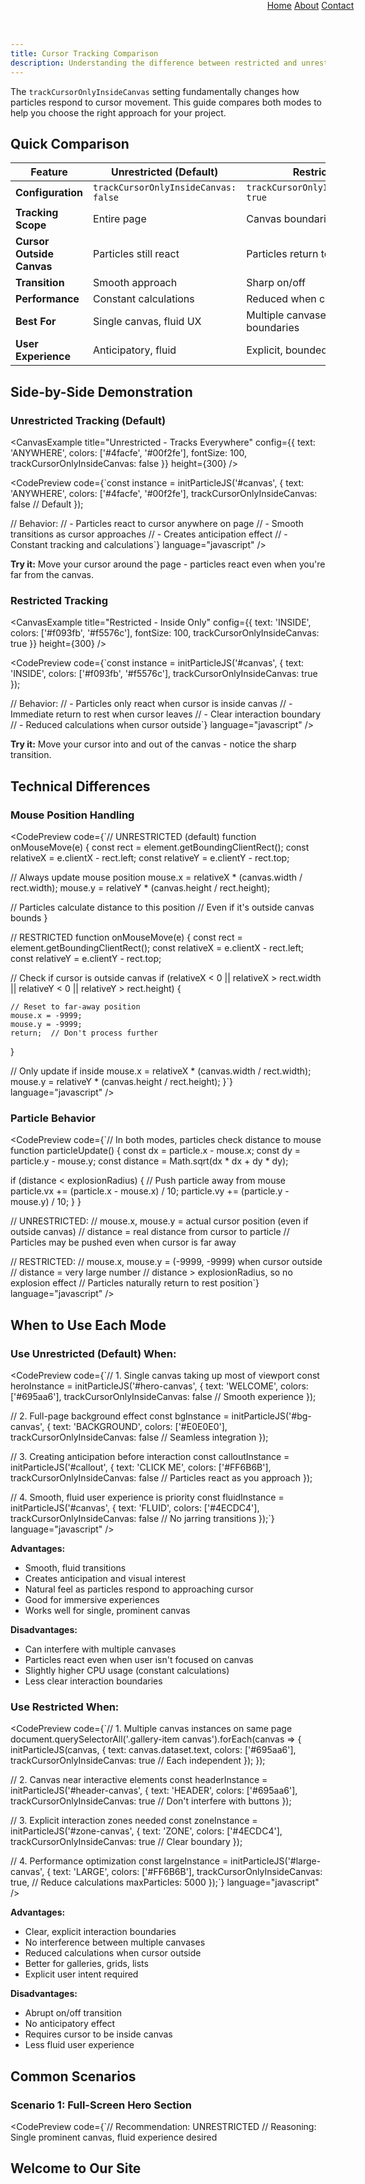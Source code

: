 ```yaml
---
title: Cursor Tracking Comparison
description: Understanding the difference between restricted and unrestricted cursor tracking
---
```



The `trackCursorOnlyInsideCanvas` setting fundamentally changes how particles respond to cursor movement. This guide compares both modes to help you choose the right approach for your project.

## Quick Comparison

| Feature | Unrestricted (Default) | Restricted |
|---------|----------------------|------------|
| **Configuration** | `trackCursorOnlyInsideCanvas: false` | `trackCursorOnlyInsideCanvas: true` |
| **Tracking Scope** | Entire page | Canvas boundaries only |
| **Cursor Outside Canvas** | Particles still react | Particles return to rest |
| **Transition** | Smooth approach | Sharp on/off |
| **Performance** | Constant calculations | Reduced when cursor outside |
| **Best For** | Single canvas, fluid UX | Multiple canvases, clear boundaries |
| **User Experience** | Anticipatory, fluid | Explicit, bounded |

## Side-by-Side Demonstration

### Unrestricted Tracking (Default)

<CanvasExample
  title="Unrestricted - Tracks Everywhere"
  config={{
    text: 'ANYWHERE',
    colors: ['#4facfe', '#00f2fe'],
    fontSize: 100,
    trackCursorOnlyInsideCanvas: false
  }}
  height={300}
/>

<CodePreview
  code={`const instance = initParticleJS('#canvas', {
  text: 'ANYWHERE',
  colors: ['#4facfe', '#00f2fe'],
  trackCursorOnlyInsideCanvas: false  // Default
});

// Behavior:
// - Particles react to cursor anywhere on page
// - Smooth transitions as cursor approaches
// - Creates anticipation effect
// - Constant tracking and calculations`}
  language="javascript"
/>

**Try it:** Move your cursor around the page - particles react even when you're far from the canvas.

### Restricted Tracking

<CanvasExample
  title="Restricted - Inside Only"
  config={{
    text: 'INSIDE',
    colors: ['#f093fb', '#f5576c'],
    fontSize: 100,
    trackCursorOnlyInsideCanvas: true
  }}
  height={300}
/>

<CodePreview
  code={`const instance = initParticleJS('#canvas', {
  text: 'INSIDE',
  colors: ['#f093fb', '#f5576c'],
  trackCursorOnlyInsideCanvas: true
});

// Behavior:
// - Particles only react when cursor is inside canvas
// - Immediate return to rest when cursor leaves
// - Clear interaction boundary
// - Reduced calculations when cursor outside`}
  language="javascript"
/>

**Try it:** Move your cursor into and out of the canvas - notice the sharp transition.

## Technical Differences

### Mouse Position Handling

<CodePreview
  code={`// UNRESTRICTED (default)
function onMouseMove(e) {
  const rect = element.getBoundingClientRect();
  const relativeX = e.clientX - rect.left;
  const relativeY = e.clientY - rect.top;

  // Always update mouse position
  mouse.x = relativeX * (canvas.width / rect.width);
  mouse.y = relativeY * (canvas.height / rect.height);

  // Particles calculate distance to this position
  // Even if it's outside canvas bounds
}

// RESTRICTED
function onMouseMove(e) {
  const rect = element.getBoundingClientRect();
  const relativeX = e.clientX - rect.left;
  const relativeY = e.clientY - rect.top;

  // Check if cursor is outside canvas
  if (relativeX < 0 || relativeX > rect.width ||
      relativeY < 0 || relativeY > rect.height) {

    // Reset to far-away position
    mouse.x = -9999;
    mouse.y = -9999;
    return;  // Don't process further
  }

  // Only update if inside
  mouse.x = relativeX * (canvas.width / rect.width);
  mouse.y = relativeY * (canvas.height / rect.height);
}`}
  language="javascript"
/>

### Particle Behavior

<CodePreview
  code={`// In both modes, particles check distance to mouse
function particleUpdate() {
  const dx = particle.x - mouse.x;
  const dy = particle.y - mouse.y;
  const distance = Math.sqrt(dx * dx + dy * dy);

  if (distance < explosionRadius) {
    // Push particle away from mouse
    particle.vx += (particle.x - mouse.x) / 10;
    particle.vy += (particle.y - mouse.y) / 10;
  }
}

// UNRESTRICTED:
// mouse.x, mouse.y = actual cursor position (even if outside canvas)
// distance = real distance from cursor to particle
// Particles may be pushed even when cursor is far away

// RESTRICTED:
// mouse.x, mouse.y = (-9999, -9999) when cursor outside
// distance = very large number
// distance > explosionRadius, so no explosion effect
// Particles naturally return to rest position`}
  language="javascript"
/>

## When to Use Each Mode

### Use Unrestricted (Default) When:

<CodePreview
  code={`// 1. Single canvas taking up most of viewport
const heroInstance = initParticleJS('#hero-canvas', {
  text: 'WELCOME',
  colors: ['#695aa6'],
  trackCursorOnlyInsideCanvas: false  // Smooth experience
});

// 2. Full-page background effect
const bgInstance = initParticleJS('#bg-canvas', {
  text: 'BACKGROUND',
  colors: ['#E0E0E0'],
  trackCursorOnlyInsideCanvas: false  // Seamless integration
});

// 3. Creating anticipation before interaction
const calloutInstance = initParticleJS('#callout', {
  text: 'CLICK ME',
  colors: ['#FF6B6B'],
  trackCursorOnlyInsideCanvas: false  // Particles react as you approach
});

// 4. Smooth, fluid user experience is priority
const fluidInstance = initParticleJS('#canvas', {
  text: 'FLUID',
  colors: ['#4ECDC4'],
  trackCursorOnlyInsideCanvas: false  // No jarring transitions
});`}
  language="javascript"
/>

**Advantages:**
- Smooth, fluid transitions
- Creates anticipation and visual interest
- Natural feel as particles respond to approaching cursor
- Good for immersive experiences
- Works well for single, prominent canvas

**Disadvantages:**
- Can interfere with multiple canvases
- Particles react even when user isn't focused on canvas
- Slightly higher CPU usage (constant calculations)
- Less clear interaction boundaries

### Use Restricted When:

<CodePreview
  code={`// 1. Multiple canvas instances on same page
document.querySelectorAll('.gallery-item canvas').forEach(canvas => {
  initParticleJS(canvas, {
    text: canvas.dataset.text,
    colors: ['#695aa6'],
    trackCursorOnlyInsideCanvas: true  // Each independent
  });
});

// 2. Canvas near interactive elements
const headerInstance = initParticleJS('#header-canvas', {
  text: 'HEADER',
  colors: ['#695aa6'],
  trackCursorOnlyInsideCanvas: true  // Don't interfere with buttons
});

// 3. Explicit interaction zones needed
const zoneInstance = initParticleJS('#zone-canvas', {
  text: 'ZONE',
  colors: ['#4ECDC4'],
  trackCursorOnlyInsideCanvas: true  // Clear boundary
});

// 4. Performance optimization
const largeInstance = initParticleJS('#large-canvas', {
  text: 'LARGE',
  colors: ['#FF6B6B'],
  trackCursorOnlyInsideCanvas: true,  // Reduce calculations
  maxParticles: 5000
});`}
  language="javascript"
/>

**Advantages:**
- Clear, explicit interaction boundaries
- No interference between multiple canvases
- Reduced calculations when cursor outside
- Better for galleries, grids, lists
- Explicit user intent required

**Disadvantages:**
- Abrupt on/off transition
- No anticipatory effect
- Requires cursor to be inside canvas
- Less fluid user experience

## Common Scenarios

### Scenario 1: Full-Screen Hero Section

<CodePreview
  code={`// Recommendation: UNRESTRICTED
// Reasoning: Single prominent canvas, fluid experience desired

<section class="hero" style="height: 100vh;">
  <canvas id="hero-canvas"></canvas>
  <h1>Welcome to Our Site</h1>
</section>

<script>
const instance = initParticleJS('#hero-canvas', {
  text: 'HERO',
  colors: ['#667eea', '#764ba2'],
  trackCursorOnlyInsideCanvas: false,  // Smooth, immersive

  explosionRadius: {
    xs: 100,
    lg: 200  // Large radius for dramatic effect
  }
});
</script>

// Why unrestricted:
// - Canvas takes up entire viewport
// - Smooth interaction is key
// - No other canvases to interfere with
// - Creates immersive experience`}
  language="javascript"
/>

### Scenario 2: Portfolio Grid

<CodePreview
  code={`// Recommendation: RESTRICTED
// Reasoning: Multiple canvases, clear boundaries needed

<div class="portfolio-grid">
  <div class="project"><canvas data-text="PROJECT 1"></canvas></div>
  <div class="project"><canvas data-text="PROJECT 2"></canvas></div>
  <div class="project"><canvas data-text="PROJECT 3"></canvas></div>
  <div class="project"><canvas data-text="PROJECT 4"></canvas></div>
</div>

<script>
document.querySelectorAll('.project canvas').forEach(canvas => {
  initParticleJS(canvas, {
    text: canvas.dataset.text,
    colors: ['#695aa6'],
    trackCursorOnlyInsideCanvas: true,  // Independent items

    explosionRadius: {
      xs: 60,
      lg: 100
    }
  });
});
</script>

// Why restricted:
// - Multiple canvases in proximity
// - User needs to know which project they're interacting with
// - Clear visual feedback
// - Prevents cross-contamination`}
  language="javascript"
/>

### Scenario 3: Fixed Header

<CodePreview
  code={`// Recommendation: RESTRICTED
// Reasoning: Fixed positioning, other page elements present

<header style="position: fixed; top: 0; width: 100%;">
  <canvas id="header-canvas"></canvas>
  <nav>
    <a href="#">Home</a>
    <a href="#">About</a>
    <a href="#">Contact</a>
  </nav>
</header>

<script>
const instance = initParticleJS('#header-canvas', {
  text: 'HEADER',
  colors: ['#695aa6'],
  trackCursorOnlyInsideCanvas: true  // Don't interfere with nav
});
</script>

// Why restricted:
// - Navigation links present
// - Don't want particles reacting while scrolling
// - Clear separation of canvas vs nav interaction
// - Better accessibility`}
  language="javascript"
/>

### Scenario 4: Background Wallpaper

<CodePreview
  code={`// Recommendation: UNRESTRICTED
// Reasoning: Background effect, subtle interaction

<div class="page-background">
  <canvas id="bg-canvas" style="position: fixed; z-index: -1;"></canvas>
</div>

<script>
const instance = initParticleJS('#bg-canvas', {
  text: 'BACKGROUND',
  colors: ['#E0E0E0'],
  trackCursorOnlyInsideCanvas: false,  // Seamless background

  explosionRadius: {
    xs: 150,
    lg: 250  // Wide radius for subtle effect
  },

  friction: { base: 0.95, rand: 0.03 }  // Slow, gentle movement
});
</script>

// Why unrestricted:
// - Background spans entire page
// - Subtle, ambient effect
// - Should respond throughout page
// - No other canvases to conflict with`}
  language="javascript"
/>

## Hybrid Approach

You can mix both modes on the same page:

<CodePreview
  code={`// Hero section: Unrestricted (immersive)
const hero = initParticleJS('#hero-canvas', {
  text: 'HERO',
  colors: ['#667eea'],
  trackCursorOnlyInsideCanvas: false
});

// Gallery items: Restricted (clear boundaries)
document.querySelectorAll('.gallery canvas').forEach(canvas => {
  initParticleJS(canvas, {
    text: canvas.dataset.text,
    colors: ['#4ECDC4'],
    trackCursorOnlyInsideCanvas: true
  });
});

// Footer: Unrestricted (subtle effect)
const footer = initParticleJS('#footer-canvas', {
  text: 'FOOTER',
  colors: ['#95a5a6'],
  trackCursorOnlyInsideCanvas: false
});

// This gives you:
// - Immersive hero
// - Clear gallery interaction
// - Subtle footer effect
// Each canvas optimized for its context`}
  language="javascript"
/>

## Performance Comparison

### Unrestricted Mode

<CodePreview
  code={`// CPU Usage Pattern (Unrestricted)
// Cursor anywhere on page: HIGH (constant calculations)
// Cursor over canvas: HIGH (explosion calculations)
// Cursor off-page: MEDIUM (tracking, no explosions)

// Frame time: ~12-18ms (60 FPS achievable)
// Recommended for: Single canvas, fluid UX`}
  language="javascript"
/>

### Restricted Mode

<CodePreview
  code={`// CPU Usage Pattern (Restricted)
// Cursor outside canvas: LOW (particles at rest)
// Cursor inside canvas: HIGH (explosion calculations)
// Cursor off-page: LOW (no tracking)

// Frame time: ~8-12ms outside, ~15-20ms inside
// Recommended for: Multiple canvases, performance-critical`}
  language="javascript"
/>

### Performance Test

<CodePreview
  code={`// Measure performance difference
let frameCount = 0;
let lastTime = performance.now();

const unrestrictedInstance = initParticleJS('#canvas1', {
  text: 'UNRESTRICTED',
  colors: ['#695aa6'],
  trackCursorOnlyInsideCanvas: false
});

const restrictedInstance = initParticleJS('#canvas2', {
  text: 'RESTRICTED',
  colors: ['#695aa6'],
  trackCursorOnlyInsideCanvas: true
});

setInterval(() => {
  const now = performance.now();
  const elapsed = now - lastTime;
  const fps = Math.round((frameCount * 1000) / elapsed);

  console.log(\`FPS: \${fps}\`);
  console.log(\`Cursor outside restricted canvas: likely higher FPS\`);

  frameCount = 0;
  lastTime = now;
}, 1000);`}
  language="javascript"
/>

## User Experience Considerations

### Unrestricted: Fluid & Anticipatory

<CodePreview
  code={`// User Experience Flow:

// 1. User scrolls page
//    → Particles begin to react as cursor approaches

// 2. Cursor gets closer to canvas
//    → Particles react more strongly

// 3. Cursor directly over canvas
//    → Full explosion effect

// 4. Cursor moves away
//    → Gradual decrease in effect

// Result: Smooth, natural, fluid experience
// Feels: Organic, responsive, immersive
// Good for: Artistic sites, portfolios, hero sections`}
  language="javascript"
/>

### Restricted: Explicit & Bounded

<CodePreview
  code={`// User Experience Flow:

// 1. User scrolls page
//    → No particle reaction

// 2. Cursor enters canvas boundary
//    → IMMEDIATE full effect

// 3. Cursor inside canvas
//    → Full explosion effect

// 4. Cursor exits canvas boundary
//    → IMMEDIATE return to rest

// Result: Clear on/off behavior
// Feels: Explicit, intentional, controlled
// Good for: Galleries, grids, interactive elements`}
  language="javascript"
/>

## Migration Between Modes

### Switching from Unrestricted to Restricted

<CodePreview
  code={`// Before (unrestricted)
const instance = initParticleJS('#canvas', {
  text: 'TEXT',
  colors: ['#695aa6'],
  trackCursorOnlyInsideCanvas: false
});

// After (restricted)
const instance = initParticleJS('#canvas', {
  text: 'TEXT',
  colors: ['#695aa6'],
  trackCursorOnlyInsideCanvas: true,  // Changed

  // Consider adding visual boundary
});

// Add border to show interaction zone
document.getElementById('canvas').style.border = '2px solid #695aa6';

// Might want to increase explosion radius
// Since particles only react inside, make the effect stronger
explosionRadius: {
  xs: 100,  // Larger than before
  lg: 150
}`}
  language="javascript"
/>

### Switching from Restricted to Unrestricted

<CodePreview
  code={`// Before (restricted)
const instance = initParticleJS('#canvas', {
  text: 'TEXT',
  colors: ['#695aa6'],
  trackCursorOnlyInsideCanvas: true
});

// After (unrestricted)
const instance = initParticleJS('#canvas', {
  text: 'TEXT',
  colors: ['#695aa6'],
  trackCursorOnlyInsideCanvas: false,  // Changed

  // Might want to reduce explosion radius
  // Since effect is always active, make it more subtle
  explosionRadius: {
    xs: 60,   // Smaller than before
    lg: 100
  },

  // Consider gentler friction for smoother transitions
  friction: { base: 0.92, rand: 0.03 }
});

// Remove border if present
document.getElementById('canvas').style.border = 'none';`}
  language="javascript"
/>

## Decision Flowchart

<CodePreview
  code={`// Choose the right mode with this decision tree:

START → Do you have multiple canvases on the page?
        ├─ YES → Use RESTRICTED (trackCursorOnlyInsideCanvas: true)
        └─ NO → Continue...

        Is your canvas near interactive elements (buttons, links)?
        ├─ YES → Use RESTRICTED
        └─ NO → Continue...

        Do you want explicit, clear interaction boundaries?
        ├─ YES → Use RESTRICTED
        └─ NO → Continue...

        Is smooth, fluid UX more important than performance?
        ├─ YES → Use UNRESTRICTED (trackCursorOnlyInsideCanvas: false)
        └─ NO → Use RESTRICTED

// Summary:
// - RESTRICTED: Multiple canvases, clear boundaries, performance
// - UNRESTRICTED: Single canvas, smooth UX, immersive`}
  language="javascript"
/>

## Testing Both Modes

<CodePreview
  code={`// Quick test to compare both modes
function testBothModes() {
  const config = {
    text: 'TEST',
    colors: ['#695aa6'],
    explosionRadius: { xs: 100, lg: 150 }
  };

  // Test unrestricted
  console.log('Testing UNRESTRICTED mode...');
  const unrestricted = initParticleJS('#canvas1', {
    ...config,
    trackCursorOnlyInsideCanvas: false
  });

  // Test restricted
  console.log('Testing RESTRICTED mode...');
  const restricted = initParticleJS('#canvas2', {
    ...config,
    trackCursorOnlyInsideCanvas: true
  });

  // Move cursor around both canvases
  // Observe differences in behavior
}

testBothModes();`}
  language="javascript"
/>

## Related Documentation

- [Restricted Tracking](/examples/cursor/restricted-tracking/) - Detailed restricted mode guide
- [trackCursorOnlyInsideCanvas (API Reference)](/api-reference/configuration/#trackcursoronlyinsidecanvas) - Configuration option
- [Explosion Radius](/examples/particles/explosion-radius/) - Control interaction distance
- [Performance Optimization](/guides/performance-optimization/) - Optimize animation performance
- [Multiple Canvases](/examples/advanced/multiple-canvases/) - Managing multiple instances
